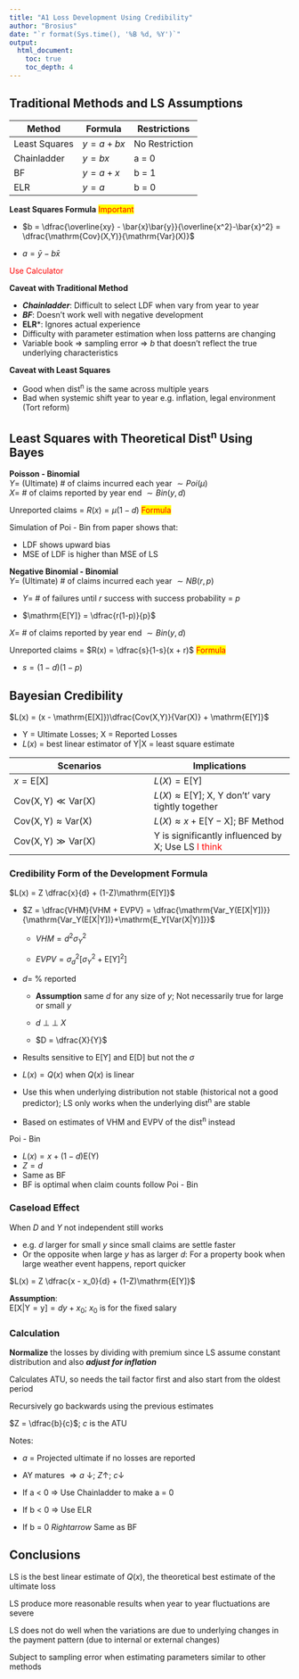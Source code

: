 ```yaml
---
title: "A1 Loss Development Using Credibility"
author: "Brosius"
date: "`r format(Sys.time(), '%B %d, %Y')`"
output: 
  html_document:
    toc: true
    toc_depth: 4
---
```


## Traditional Methods and LS Assumptions

| Method        | Formula      | Restrictions   |
| ------------- | ------------ | -------------- |
| Least Squares | $y = a + bx$ | No Restriction |
| Chainladder   | $y = bx$     | a = 0          |
| BF            | $y = a + x$  | b = 1          |
| ELR           | $y = a$      | b = 0          |

**Least Squares Formula** <span style="color:red;background-color:yellow">Important</span>

* $b = \dfrac{\overline{xy} - \bar{x}\bar{y}}{\overline{x^2}-\bar{x}^2} = \dfrac{\mathrm{Cov}(X,Y)}{\mathrm{Var}(X)}$

* $a = \bar{y} - b\bar{x}$

<span style="color:red">Use Calculator</span>

**Caveat with Traditional Method**

* ***Chainladder***: Difficult to select LDF when vary from year to year
* ***BF***: Doesn't work well with negative development
* **ELR***: Ignores actual experience
* Difficulty with parameter estimation when loss patterns are changing
* Variable book $\Rightarrow$ sampling error $\Rightarrow$ *b* that doesn't reflect the true underlying characteristics

**Caveat with Least Squares**

* Good when dist^n^ is the same across multiple years
* Bad when systemic shift year to year e.g. inflation, legal environment (Tort reform)

## Least Squares with Theoretical Dist^n^ Using Bayes

**Poisson - Binomial**  
$Y =$ (Ultimate) # of claims incurred each year $\sim Poi(\mu)$  
$X =$ # of claims reported by year end $\sim Bin(y,d)$

Unreported claims = $R(x) = \mu(1-d)$ <span style="color:red; background:yellow">Formula</span>

Simulation of Poi - Bin from paper shows that:

* LDF shows upward bias
* MSE of LDF is higher than MSE of LS

**Negative Binomial - Binomial**  
$Y =$ (Ultimate) # of claims incurred each year $\sim NB(r, p)$

* $Y =$ # of failures until $r$ success with success probability = $p$

* $\mathrm{E[Y]} = \dfrac{r(1-p)}{p}$

$X =$ # of claims reported by year end $\sim Bin(y,d)$

Unreported claims = $R(x) = \dfrac{s}{1-s}(x + r)$ <span style="color:red; background:yellow">Formula</span>

* $s = (1-d)(1-p)$

## Bayesian Credibility

$L(x) = (x - \mathrm{E[X]})\dfrac{Cov(X,Y)}{Var(X)} + \mathrm{E[Y]}$

* Y = Ultimate Losses; X = Reported Losses
* $L(x)$ = best linear estimator of Y|X = least square estimate

| Scenarios | Implications |
| --- | --- |
| $x = \mathrm{E[X]}$ | $L(X) = \mathrm{E[Y]}$ |
| $\mathrm{Cov(X,Y)} \ll \mathrm{Var(X)}$ | $L(X) \approx \mathrm{E[Y]}$; X, Y don't' vary tightly together|
| $\mathrm{Cov(X,Y)} \approx \mathrm{Var(X)}$ | $L(X) \approx x + \mathrm{E[Y - X]}$; BF Method |
| $\mathrm{Cov(X,Y)} \gg \mathrm{Var(X)}$ | Y is significantly influenced by X; Use LS <span style="color:red">I think</span>|

### Credibility Form of the Development Formula

$L(x) = Z \dfrac{x}{d} + (1-Z)\mathrm{E[Y]}$

* $Z = \dfrac{VHM}{VHM + EVPV} = \dfrac{\mathrm{Var_Y(E[X|Y])}}{\mathrm{Var_Y(E[X|Y])}+\mathrm{E_Y[Var(X|Y)]}}$

    * $VHM = d^2 \sigma^2_Y$
    
    * $EVPV = \sigma^2_d[\sigma^2_Y + \mathrm{E[Y]}^2]$

* $d =$ % reported

    * **Assumption** same $d$ for any size of $y$; Not necessarily true for large or small $y$

    * $d \: {\perp\!\!\!\perp} \: X$
    
    * $D = \dfrac{X}{Y}$
    
* Results sensitive to $\mathrm{E[Y]}$ and $\mathrm{E[D]}$ but not the $\sigma$

* $L(x) = Q(x)$ when $Q(x)$ is linear

* Use this when underlying distribution not stable (historical not a good predictor); LS only works when the underlying dist^n^ are stable

* Based on estimates of VHM and EVPV of the dist^n^ instead

Poi - Bin

* $L(x) = x + (1-d)\mathrm{E(Y)}$
* $Z = d$
* Same as BF
* BF is optimal when claim counts follow Poi - Bin

### Caseload Effect

When $D$ and $Y$ not independent still works

* e.g. $d$ larger for small $y$ since small claims are settle faster
* Or the opposite when large $y$ has as larger $d$: For a property book when large weather event happens, report quicker

$L(x) = Z \dfrac{x - x_0}{d} + (1-Z)\mathrm{E[Y]}$

**Assumption**:  
$\mathrm{E[X|Y=y]} = dy + x_0$; $x_0$ is for the fixed salary

### Calculation

**Normalize** the losses by dividing with premium since LS assume constant distribution and also ***adjust for inflation***

Calculates ATU, so needs the tail factor first and also start from the oldest period

Recursively go backwards using the previous estimates

$Z = \dfrac{b}{c}$; $c$ is the ATU

Notes:

* $a$ = Projected ultimate if no losses are reported

* AY matures $\Rightarrow a \: \downarrow$; $Z \uparrow$; $c \downarrow$

* If a < 0 $\Rightarrow$ Use Chainladder to make a = 0

* If b < 0 $\Rightarrow$ Use ELR

* If b = 0 $Rightarrow$ Same as BF

## Conclusions

LS is the best linear estimate of $Q(x)$, the theoretical best estimate of the ultimate loss

LS produce more reasonable results when year to year fluctuations are severe

LS does not do well when the variations are due to underlying changes in the payment pattern (due to internal or external changes)

Subject to sampling error when estimating parameters similar to other methods